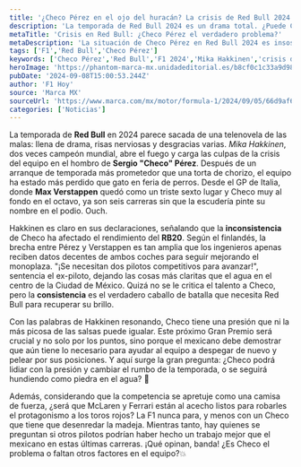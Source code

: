 ```yaml
---
title: '¿Checo Pérez en el ojo del huracán? La crisis de Red Bull 2024'
description: 'La temporada de Red Bull 2024 es un drama total. ¿Puede Checo Pérez lidiar con la presión y salvar su carrera en medio de las críticas de Hakkinen?'
metaTitle: 'Crisis en Red Bull: ¿Checo Pérez el verdadero problema?'
metaDescription: 'La situación de Checo Pérez en Red Bull 2024 es insostenible. ¿Podrá salvar su puesto o se hundirá más en la crisis?'
tags: ['F1','Red Bull','Checo Pérez']
keywords: ['Checo Pérez','Red Bull','F1 2024','Mika Hakkinen','crisis de equipo']
heroImage: 'https://phantom-marca-mx.unidadeditorial.es/b8cf0c1c33a9d98e73249a9ca0f311a6/resize/600/mx/assets/multimedia/imagenes/2024/09/05/17255421750401.jpg'
pubDate: '2024-09-08T15:00:53.244Z'
author: 'F1 Hoy'
source: 'Marca MX'
sourceUrl: 'https://www.marca.com/mx/motor/formula-1/2024/09/05/66d9af63e2704e456c8b458e.html'
categories: ['Noticias']
---
```

La temporada de **Red Bull** en 2024 parece sacada de una telenovela de las malas: llena de drama, risas nerviosas y desgracias varias. *Mika Hakkinen*, dos veces campeón mundial, abre el fuego y carga las culpas de la crisis del equipo en el hombro de **Sergio "Checo" Pérez**. Después de un arranque de temporada más prometedor que una torta de chorizo, el equipo ha estado más perdido que gato en feria de perros. Desde el GP de Italia, donde **Max Verstappen** quedó como un triste sexto lugar y Checo muy al fondo en el octavo, ya son seis carreras sin que la escudería pinte su nombre en el podio. Ouch.

Hakkinen es claro en sus declaraciones, señalando que la **inconsistencia** de Checo ha afectado el rendimiento del **RB20**. Según el finlandés, la brecha entre Pérez y Verstappen es tan amplia que los ingenieros apenas reciben datos decentes de ambos coches para seguir mejorando el monoplaza. "¡Se necesitan dos pilotos competitivos para avanzar!", sentencia el ex-piloto, dejando las cosas más claritas que el agua en el centro de la Ciudad de México. Quizá no se le critica el talento a Checo, pero la **consistencia** es el verdadero caballo de batalla que necesita Red Bull para recuperar su brillo. 

Con las palabras de Hakkinen resonando, Checo tiene una presión que ni la más picosa de las salsas puede igualar. Este próximo Gran Premio será crucial y no solo por los puntos, sino porque el mexicano debe demostrar que aún tiene lo necesario para ayudar al equipo a despegar de nuevo y pelear por sus posiciones. Y aquí surge la gran pregunta: ¿Checo podrá lidiar con la presión y cambiar el rumbo de la temporada, o se seguirá hundiendo como piedra en el agua? 🤔

Además, considerando que la competencia se apretuje como una camisa de fuerza, ¿será que McLaren y Ferrari están al acecho listos para robarles el protagonismo a los toros rojos? La F1 nunca para, y menos con un Checo que tiene que desenredar la madeja. Mientras tanto, hay quienes se preguntan si otros pilotos podrían haber hecho un trabajo mejor que el mexicano en estas últimas carreras. ¡Qué opinan, banda! ¿Es Checo el problema o faltan otros factores en el equipo?💥


